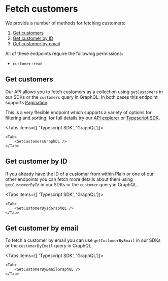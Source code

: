 
# Fetch customers

We provide a number of methods for fetching customers:

1. [Get customers](#get-customers)
1. [Get customer by ID](#get-customer-by-id)
1. [Get customer by email](#get-customer-by-email)

All of these endpoints require the following permissions:

- `customer:read`

## Get customers

Our API allows you to fetch customers as a collection using `getCustomers` in our SDKs or the `customers` query in GraphQL. In both cases this endpoint supports [Pagination](/graphql/pagination).

This is a very flexible endpoint which supports a variety of options for filtering and sorting, for full details try our [API explorer](https://app.plain.com/developer/api-explorer/) or [Typescript SDK](https://github.com/team-plain/typescript-sdk/).

<Tabs items={[ 'Typescript SDK', 'GraphQL']}>
    <Tab>
        <GetCustomersTypescriptSDK />
    </Tab>

    <Tab>
        <GetCustomersGraphQL />
    </Tab>

</Tabs>

## Get customer by ID

If you already have the ID of a customer from within Plain or one of our other endpoints you can fetch more details about them using `getCustomerById` in our SDKs or the `customer` query in GraphQL.

<Tabs items={[ 'Typescript SDK', 'GraphQL']}>
    <Tab>
        <GetCustomerByIdTypescriptSDK />
    </Tab>

    <Tab>
        <GetCustomerByIdGraphQL />
    </Tab>

</Tabs>

## Get customer by email

To fetch a customer by email you can use `getCustomerByEmail` in our SDKs or the `customerByEmail` query in GraphQL.

<Tabs items={[ 'Typescript SDK', 'GraphQL']}>
    <Tab>
        <GetCustomerByEmailTypescriptSDK />
    </Tab>

    <Tab>
        <GetCustomerByEmailGraphQL />
    </Tab>

</Tabs>

